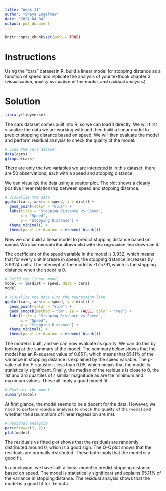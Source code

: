 ```yaml
---
title: "Week 11"
author: "Shaya Engelman"
date: "2024-04-04"
output: pdf_document
---
```


```r
knitr::opts_chunk$set(echo = TRUE)
```

# Instructions

Using the “cars” dataset in R, build a linear model for stopping distance as a function of speed and 
replicate the analysis of your textbook chapter 3 (visualization, quality evaluation of the model, and 
residual analysis.)

# Solution

```r
library(tidyverse)
```

The cars dataset comes built into R, so we can load it directly. We will first visualize the data we are working with and then build a linear model to predict stopping distance based on speed. We will then evaluate the model and perform residual analysis to check the quality of the model.

```r
# Load the cars dataset
data(cars)
glimpse(cars)
```

There are only the two variables we are interested in in this dataset, there are 50 observations, each with a speed and stopping distance.

We can visualize the data using a scatter plot. The plot shows a clearly positive linear relationship between speed and stopping distance.

```r
# Visualize the data
ggplot(cars, aes(x = speed, y = dist)) +
  geom_point(color = "blue") +
  labs(title = "Stopping Distance vs Speed",
       x = "Speed",
       y = "Stopping Distance") +
  theme_minimal() +
  theme(panel.grid.minor = element_blank())
```

Now we can build a linear model to predict stopping distance based on speed. We also recreate the above plot with the regression line drawn on it.

The coefficient of the speed variable in the model is 3.932, which means that for every unit increase in speed, the stopping distance increases by 3.9324 units. The intercept of the model is -17.5791, which is the stopping distance when the speed is 0.

```r
# Build the linear model
model <- lm(dist ~ speed, data = cars)
model

# Visualize the data with the regression line
ggplot(cars, aes(x = speed, y = dist)) +
  geom_point(color = "blue") +
  geom_smooth(method = "lm", se = FALSE, color = "red") +
  labs(title = "Stopping Distance vs Speed",
       x = "Speed",
       y = "Stopping Distance") +
  theme_minimal() +
  theme(panel.grid.minor = element_blank())
```

The model is built, and we can now evaluate its quality. We can do this by looking at the summary of the model. The summary below shows that the model has an R-squared value of 0.6511, which means that 65.11% of the variance in stopping distance is explained by the speed variable. The p-value of the F-statistic is less than 0.05, which means that the model is statistically significant. Finally, the median of the residuals is close to 0, the 1st and 3rd quartiles of a similar magnitude as are the minimum and maximum values. These all imply a good model fit.

```r
# Evaluate the model
summary(model)
```

At first glance, the model seems to be a decent for the data. However, we need to perform residual analysis to check the quality of the model and whether the assumptions of linear regression are met.

```r
# Residual analysis
par(mfrow=c(2, 2))
plot(model)
```
The residuals vs fitted plot shows that the residuals are randomly distributed around 0, which is a good sign. The Q-Q plot shows that the residuals are normally distributed. These both imply that the model is a good fit.

In conclusion, we have built a linear model to predict stopping distance based on speed. The model is statistically significant and explains 65.11% of the variance in stopping distance. The residual analysis shows that the model is a good fit for the data.
